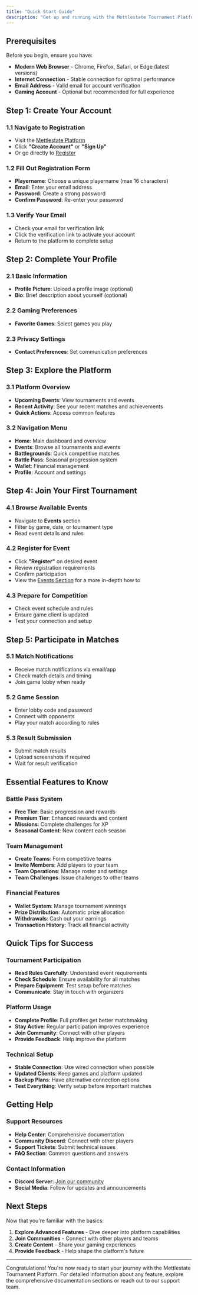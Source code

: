 ```yaml
---
title: "Quick Start Guide"
description: "Get up and running with the Mettlestate Tournament Platform in minutes. This guide will walk you through the essential steps to start using the platform."
---
```


## Prerequisites

Before you begin, ensure you have:

- **Modern Web Browser** - Chrome, Firefox, Safari, or Edge (latest versions)
- **Internet Connection** - Stable connection for optimal performance
- **Email Address** - Valid email for account verification
- **Gaming Account** - Optional but recommended for full experience

## Step 1: Create Your Account

### 1.1 Navigate to Registration

- Visit the [Mettlestate Platform](https://mettlestate.com)
- Click **"Create Account"** or **"Sign Up"**
- Or go directly to [Register](https://mettlestate.com/register)

### 1.2 Fill Out Registration Form

- **Playername**: Choose a unique playername (max 16 characters)
- **Email**: Enter your email address
- **Password**: Create a strong password
- **Confirm Password**: Re-enter your password

### 1.3 Verify Your Email

- Check your email for verification link
- Click the verification link to activate your account
- Return to the platform to complete setup

## Step 2: Complete Your Profile

### 2.1 Basic Information

- **Profile Picture**: Upload a profile image (optional)
- **Bio**: Brief description about yourself (optional)

### 2.2 Gaming Preferences

- **Favorite Games**: Select games you play

### 2.3 Privacy Settings

- **Contact Preferences**: Set communication preferences

## Step 3: Explore the Platform

### 3.1 Platform Overview

- **Upcoming Events**: View tournaments and events
- **Recent Activity**: See your recent matches and achievements
- **Quick Actions**: Access common features

### 3.2 Navigation Menu

- **Home**: Main dashboard and overview
- **Events**: Browse all tournaments and events
- **Battlegrounds**: Quick competitive matches
- **Battle Pass**: Seasonal progression system
- **Wallet**: Financial management
- **Profile**: Account and settings

## Step 4: Join Your First Tournament

### 4.1 Browse Available Events

- Navigate to **Events** section
- Filter by game, date, or tournament type
- Read event details and rules

### 4.2 Register for Event

- Click **"Register"** on desired event
- Review registration requirements
- Confirm participation
- View the [Events Section](/docs/events/overview) for a more in-depth how to

### 4.3 Prepare for Competition

- Check event schedule and rules
- Ensure game client is updated
- Test your connection and setup

## Step 5: Participate in Matches

### 5.1 Match Notifications

- Receive match notifications via email/app
- Check match details and timing
- Join game lobby when ready

### 5.2 Game Session

- Enter lobby code and password
- Connect with opponents
- Play your match according to rules

### 5.3 Result Submission

- Submit match results
- Upload screenshots if required
- Wait for result verification

## Essential Features to Know

### Battle Pass System

- **Free Tier**: Basic progression and rewards
- **Premium Tier**: Enhanced rewards and content
- **Missions**: Complete challenges for XP
- **Seasonal Content**: New content each season

### Team Management

- **Create Teams**: Form competitive teams
- **Invite Members**: Add players to your team
- **Team Operations**: Manage roster and settings
- **Team Challenges**: Issue challenges to other teams

### Financial Features

- **Wallet System**: Manage tournament winnings
- **Prize Distribution**: Automatic prize allocation
- **Withdrawals**: Cash out your earnings
- **Transaction History**: Track all financial activity

## Quick Tips for Success

### Tournament Participation

- **Read Rules Carefully**: Understand event requirements
- **Check Schedule**: Ensure availability for all matches
- **Prepare Equipment**: Test setup before matches
- **Communicate**: Stay in touch with organizers

### Platform Usage

- **Complete Profile**: Full profiles get better matchmaking
- **Stay Active**: Regular participation improves experience
- **Join Community**: Connect with other players
- **Provide Feedback**: Help improve the platform

### Technical Setup

- **Stable Connection**: Use wired connection when possible
- **Updated Clients**: Keep games and platform updated
- **Backup Plans**: Have alternative connection options
- **Test Everything**: Verify setup before important matches

## Getting Help

### Support Resources

- **Help Center**: Comprehensive documentation
- **Community Discord**: Connect with other players
- **Support Tickets**: Submit technical issues
- **FAQ Section**: Common questions and answers

### Contact Information

- **Discord Server**: [Join our community](https://discord.gg/mettlestate)
- **Social Media**: Follow for updates and announcements

## Next Steps

Now that you're familiar with the basics:

1. **Explore Advanced Features** - Dive deeper into platform capabilities
2. **Join Communities** - Connect with other players and teams
3. **Create Content** - Share your gaming experiences
4. **Provide Feedback** - Help shape the platform's future

---

Congratulations\! You're now ready to start your journey with the Mettlestate Tournament Platform. For detailed information about any feature, explore the comprehensive documentation sections or reach out to our support team.